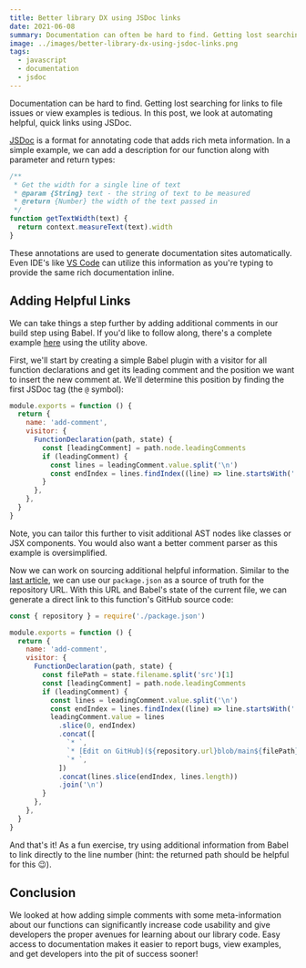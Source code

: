 ```yaml
---
title: Better library DX using JSDoc links
date: 2021-06-08
summary: Documentation can often be hard to find. Getting lost searching for links to file issues or view examples is tedious. In this post, we look at automating helpful, quick links using JSDoc and Babel.
image: ../images/better-library-dx-using-jsdoc-links.png
tags:
  - javascript
  - documentation
  - jsdoc
---
```


Documentation can be hard to find. Getting lost searching for links to file issues or view examples is tedious. In this post, we look at automating helpful, quick links using JSDoc.

[JSDoc](https://jsdoc.app/) is a format for annotating code that adds rich meta information. In a simple example, we can add a description for our function along with parameter and return types:

```js
/**
 * Get the width for a single line of text
 * @param {String} text - the string of text to be measured
 * @return {Number} the width of the text passed in
 */
function getTextWidth(text) {
  return context.measureText(text).width
}
```

These annotations are used to generate documentation sites automatically. Even IDE's like [VS Code](https://code.visualstudio.com/) can utilize this information as you're typing to provide the same rich documentation inline.

## Adding Helpful Links

We can take things a step further by adding additional comments in our build step using Babel. If you'd like to follow along, there's a complete example [here](https://github.com/souporserious/better-library-dx-using-jsdoc-links) using the utility above.

First, we'll start by creating a simple Babel plugin with a visitor for all function declarations and get its leading comment and the position we want to insert the new comment at. We'll determine this position by finding the first JSDoc tag (the `@` symbol):

```js
module.exports = function () {
  return {
    name: 'add-comment',
    visitor: {
      FunctionDeclaration(path, state) {
        const [leadingComment] = path.node.leadingComments
        if (leadingComment) {
          const lines = leadingComment.value.split('\n')
          const endIndex = lines.findIndex((line) => line.startsWith(' * @'))
        }
      },
    },
  }
}
```

Note, you can tailor this further to visit additional AST nodes like classes or JSX components. You would also want a better comment parser as this example is oversimplified.

Now we can work on sourcing additional helpful information. Similar to the [last article](https://souporserious.com/bundling-typescript-with-esbuild-for-npm/#getting-started), we can use our `package.json` as a source of truth for the repository URL. With this URL and Babel's state of the current file, we can generate a direct link to this function's GitHub source code:

```js {1,8,13-21}
const { repository } = require('./package.json')

module.exports = function () {
  return {
    name: 'add-comment',
    visitor: {
      FunctionDeclaration(path, state) {
        const filePath = state.filename.split('src')[1]
        const [leadingComment] = path.node.leadingComments
        if (leadingComment) {
          const lines = leadingComment.value.split('\n')
          const endIndex = lines.findIndex((line) => line.startsWith(' * @'))
          leadingComment.value = lines
            .slice(0, endIndex)
            .concat([
              `* `,
              `* [Edit on GitHub](${repository.url}blob/main${filePath})`,
              `* `,
            ])
            .concat(lines.slice(endIndex, lines.length))
            .join('\n')
        }
      },
    },
  }
}
```

And that's it! As a fun exercise, try using additional information from Babel to link directly to the line number (hint: the returned path should be helpful for this 😉).

## Conclusion

We looked at how adding simple comments with some meta-information about our functions can significantly increase code usability and give developers the proper avenues for learning about our library code. Easy access to documentation makes it easier to report bugs, view examples, and get developers into the pit of success sooner!
